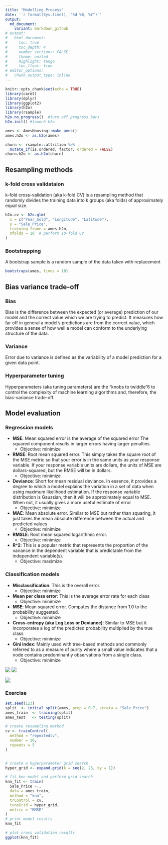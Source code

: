 ```yaml
---
title: "Modelling Process"
date: '`r format(Sys.time(), "%d %B, %Y")`'
output:
  md_document:
    variant: markdown_github
# output: 
#   html_document:
#     toc: true 
#     toc_depth: 4 
#     number_sections: FALSE  
#     theme: united  
#     highlight: tango  
#     toc_float: true   
# editor_options: 
#   chunk_output_type: inline
---
```


```r
knitr::opts_chunk$set(echo = TRUE)
library(caret)
library(dplyr)
library(ggplot2)
library(h2o)
library(rsample)
h2o.no_progress()  #turn off progress bars 
h2o.init() #launch h2o
```



```r
ames <- AmesHousing::make_ames()
ames.h2o <- as.h2o(ames)

churn <- rsample::attrition %>% 
  mutate_if(is.ordered, factor, ordered = FALSE)
churn.h2o <- as.h2o(churn)
```


## Resampling methods 

### k-fold cross validataion 


k-fold cross-validation (aka k-fold CV) is a resampling method that randomly divides the training data into k groups (aka folds) of approximately equal size. 


```r
h2o.cv <- h2o.glm(
  x = c("Year_Sold", "Longitude", "Latitude"), 
  y = "Sale_Price", 
  training_frame = ames.h2o,
  nfolds = 10  # perform 10-fold CV
)
```


### Bootstrapping 


A bootstrap sample is a random sample of the data taken with replacement

```r
bootstraps(ames, times = 10)
```

## Bias variance trade-off

### Bias 

Bias is the difference between the expected (or average) prediction of our model and the correct value which we are trying to predict. It measures how far off in general a model’s predictions are from the correct value, which provides a sense of how well a model can conform to the underlying structure of the data.


### Variance 

Error due to variance is defined as the variability of a model prediction for a given data point.

### Hyperparameter tuning

Hyperparameters (aka tuning parameters) are the “knobs to twiddle”6 to control the complexity of machine learning algorithms and, therefore, the bias-variance trade-off. 



## Model evaluation 


### Regression models

- **MSE**: Mean squared error is the average of the squared error The squared component results in larger errors having larger penalties. 
  - Objective: minimize
- **RMSE**: Root mean squared error. This simply takes the square root of the MSE metric so that your error is in the same units as your response variable. If your response variable units are dollars, the units of MSE are dollars-squared, but the RMSE will be in dollars. 
  - Objective: minimize
- **Deviance**: Short for mean residual deviance. In essence, it provides a degree to which a model explains the variation in a set of data when using maximum likelihood estimation. If the response variable distribution is Gaussian, then it will be approximately equal to MSE. When not, it usually gives a more useful estimate of error
  - Objective: minimize
- **MAE**: Mean absolute error. Similar to MSE but rather than squaring, it just takes the mean absolute difference between the actual and predicted values 
  - Objective: minimize
- **RMSLE**: Root mean squared logarithmic error. 
  - Objective: minimize
- **R^2**: This is a popular metric that represents the proportion of the variance in the dependent variable that is predictable from the independent variable(s). 
  - Objective: maximize


### Classification models

- **Misclassification**: This is the overall error.
  - Objective: minimize
- **Mean per class error**:  This is the average error rate for each class
  - Objective: minimize
- **MSE**: Mean squared error. Computes the distance from 1.0 to the probability suggested. 
  - Objective: minimize
- **Cross-entropy (aka Log Loss or Deviance)**: Similar to MSE but it incorporates a log of the predicted probability multiplied by the true class
  - Objective: minimize
- **Gini index**: Mainly used with tree-based methods and commonly referred to as a measure of purity where a small value indicates that a node contains predominantly observations from a single class. 
  - Objective: minimize


![](pic/2.png)
![](pic/1.png)

![](pic/3.png)


### Exercise 
```r
set.seed(123)
split  <- initial_split(ames, prop = 0.7, strata = "Sale_Price")
ames_train  <- training(split)
ames_test   <- testing(split)
```


```r
# create resampling method 
cv <- trainControl(
  method = "repeatedcv",
  number = 10, 
  repeats = 5
)


# create a hyperparameter grid search 
hyper_grid <- expand.grid(k = seq(2, 25, by = 1))

# fit knn model and perform grid search 
knn_fit <- train(
  Sale_Price ~., 
  data = ames_train,
  method = "knn",
  trControl = cv,
  tuneGrid = hyper_grid,
  metric = "RMSE"
)
# print model results
knn_fit

# plot cross validation results
ggplot(knn_fit)
```




























